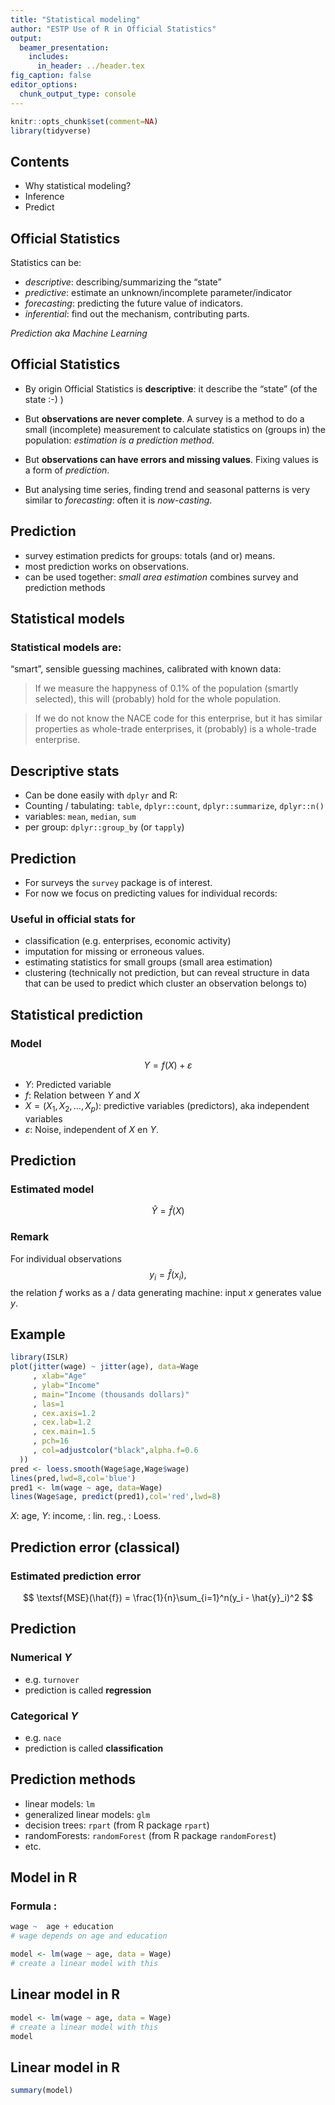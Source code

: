 ```yaml
---
title: "Statistical modeling"
author: "ESTP Use of R in Official Statistics"
output:
  beamer_presentation:
    includes:
      in_header: ../header.tex
fig_caption: false
editor_options: 
  chunk_output_type: console
---
```


```r
knitr::opts_chunk$set(comment=NA)
library(tidyverse)
```

## Contents

- Why statistical modeling?
- Inference
- Predict

## Official Statistics

Statistics can be:

- _descriptive_: describing/summarizing the "state"
- _predictive_: estimate an unknown/incomplete parameter/indicator
- _forecasting_: predicting the future value of indicators.
- _inferential_: find out the mechanism, contributing parts.

_Prediction aka Machine Learning_

## Official Statistics

- By origin Official Statistics is **descriptive**: it describe the "state" 
(of the state :-) )

- But **observations are never complete**. A survey is a method
to do a small (incomplete) measurement to calculate statistics on (groups in) the
population: _estimation is a prediction method_. 

- But **observations can have errors and missing values**. Fixing values is a form of
_prediction_. 

- But analysing time series, finding trend and seasonal patterns is very similar
to _forecasting_: often it is _now-casting_.

## Prediction

- survey estimation predicts for groups: totals (and or) means.
- most prediction works on observations.
- can be used together: _small area estimation_ combines survey and prediction methods

## Statistical models

### Statistical models are:

"smart", sensible guessing machines, calibrated with known data:
  
  > If we measure the happyness of 0.1% of the population (smartly selected), this
  will (probably)  hold for the whole population.
  
  > If we do not know the NACE code for this enterprise, but it has similar properties
  as whole-trade enterprises, it (probably) is a whole-trade enterprise.
  
  
## Descriptive stats

- Can be done easily with `dplyr` and R: 
- Counting / tabulating: `table`, `dplyr::count`, `dplyr::summarize`, `dplyr::n()`
- variables: `mean`, `median`, `sum`
- per group: `dplyr::group_by` (or `tapply`)


## Prediction

- For surveys the `survey` package is of interest.
- For now we focus on predicting values for individual records:

### Useful in official stats for

- classification (e.g. enterprises, economic activity)
- imputation for missing or erroneous values. 
- estimating statistics for small groups (small area estimation)
- clustering (technically not prediction, but can reveal structure in data that
can be used to predict which cluster an observation belongs to)

## Statistical prediction

### Model
  $$
  Y = f(X) + \varepsilon
  $$

- $Y$: Predicted variable
- $f$: Relation between $Y$ and $X$
- $X=(X_1,X_2,\ldots,X_p)$: predictive variables (predictors), aka independent variables
- $\varepsilon$: Noise, independent of $X$ en $Y$. 


## Prediction

### Estimated model
$$
\hat{Y} = \hat{f}(X)
$$
\begin{itemize}
  \item $\hat{Y}$ the estimated value for  $Y$.
  \item $\hat{f}$ the estimated model.
\end{itemize}

### Remark
For individual observations
$$
y_i = \hat{f}(x_i),
$$
the relation $f$ works as a \emph{black box} / data generating machine:
input $x$ generates value $y$.

## Example

```r
library(ISLR)
plot(jitter(wage) ~ jitter(age), data=Wage
     , xlab="Age"
     , ylab="Income"
     , main="Income (thousands dollars)"
     , las=1
     , cex.axis=1.2
     , cex.lab=1.2
     , cex.main=1.5
     , pch=16
     , col=adjustcolor("black",alpha.f=0.6
  ))
pred <- loess.smooth(Wage$age,Wage$wage)
lines(pred,lwd=8,col='blue')
pred1 <- lm(wage ~ age, data=Wage)
lines(Wage$age, predict(pred1),col='red',lwd=8)
```

$X$: age, $Y$: income, \textcolor{red}{$f$}: lin. reg., \textcolor{blue}{$f$}: Loess.

## Prediction error (classical)

### Estimated prediction error
$$
\textsf{MSE}(\hat{f}) = \frac{1}{n}\sum_{i=1}^n(y_i - \hat{y}_i)^2
$$
\begin{itemize}
\item $y_i$: Observed values
\item $\hat{y}_i$: Predicted values $\hat{y}_i=\hat{f}(x_i)$
\item $\textsf{MSE}$ Mean Square Error for estimated model $\hat{f}$.
\end{itemize}

## Prediction

### Numerical $Y$

- e.g. `turnover`
- prediction is called **regression**

### Categorical $Y$

- e.g. `nace`
- prediction is called **classification**

## Prediction methods

- linear models: `lm`
- generalized linear models: `glm`
- decision trees: `rpart` (from R package `rpart`)
- randomForests: `randomForest` (from R package `randomForest`)
- etc.

## Model in R

### Formula : 

```r
wage ~  age + education 
# wage depends on age and education
```

```r
model <- lm(wage ~ age, data = Wage) 
# create a linear model with this 
```

## Linear model in R

```r
model <- lm(wage ~ age, data = Wage) 
# create a linear model with this 
model
```

## Linear model in R

\tiny
```r
summary(model)
```



